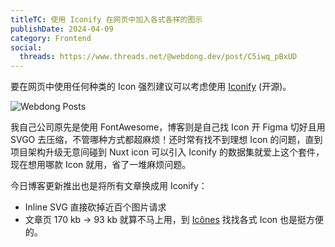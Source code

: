 ```yaml
---
titleTC: 使用 Iconify 在网页中加入各式各样的图示
publishDate: 2024-04-09
category: Frontend
social:
  threads: https://www.threads.net/@webdong.dev/post/C5iwq_pBxUD
---
```


要在网页中使用任何种类的 Icon 强烈建议可以考虑使用 [Iconify](https://iconify.design/) (开源)。

![Webdong Posts](./webdong-posts.webp)

我自己公司原先是使用 FontAwesome，博客则是自己找 Icon 开 Figma 切好且用 SVGO 去压缩，不管哪种方式都超麻烦！还时常有找不到理想 Icon 的问题，直到项目架构升级无意间碰到 Nuxt icon 可以引入 Iconify 的数据集就爱上这个套件，现在想用哪款 Icon 就用，省了一堆麻烦问题。

今日博客更新推出也是将所有文章换成用 Iconify：

- Inline SVG 直接砍掉近百个图片请求
- 文章页 170 kb -> 93 kb 就算不马上用，到 [Icônes](https://icones.js.org/) 找找各式 Icon 也是挺方便的。
